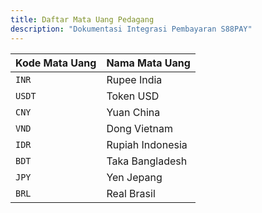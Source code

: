 ```yaml
---
title: Daftar Mata Uang Pedagang
description: "Dokumentasi Integrasi Pembayaran S88PAY"
---
```


| Kode Mata Uang | Nama Mata Uang    |
| -------------- | ----------------- |
| `INR`          | Rupee India       |
| `USDT`         | Token USD         |
| `CNY`          | Yuan China        |
| `VND`          | Dong Vietnam      |
| `IDR`          | Rupiah Indonesia  |
| `BDT`          | Taka Bangladesh   |
| `JPY`          | Yen Jepang        |
| `BRL`          | Real Brasil       |
